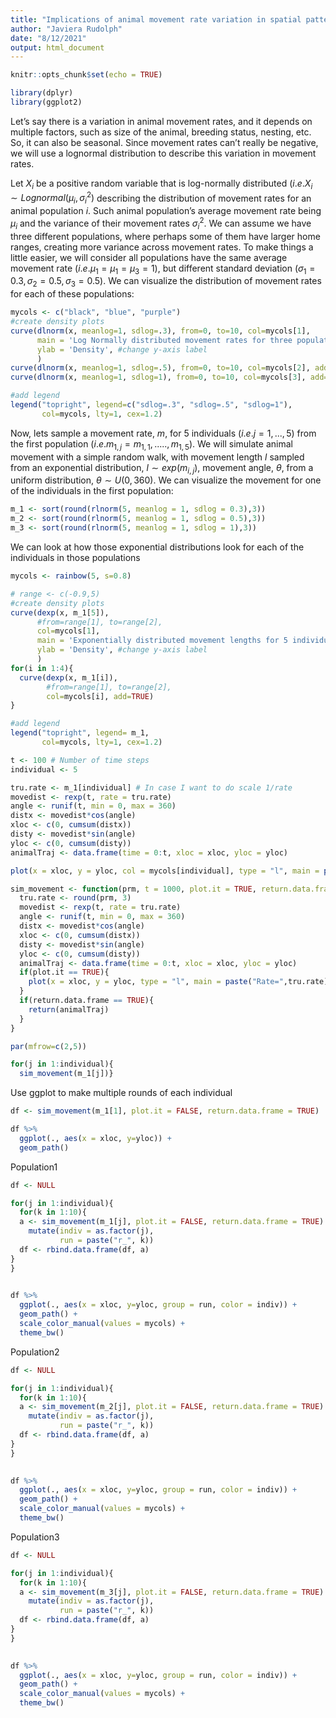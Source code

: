 ```yaml
---
title: "Implications of animal movement rate variation in spatial patterns of seed dispersal"
author: "Javiera Rudolph"
date: "8/12/2021"
output: html_document
---
```


```r
knitr::opts_chunk$set(echo = TRUE)
```

```r
library(dplyr)
library(ggplot2)
```


Let's say there is a variation in animal movement rates, and it depends on multiple factors, such as size of the animal, breeding status, nesting, etc. So, it can also be seasonal. Since movement rates can't really be negative, we will use a lognormal distribution to describe this variation in movement rates. 

Let $X_i$ be a positive random variable that is log-normally distributed $(i.e. X_i \sim Lognormal(\mu_i, \sigma_i^2)$ describing the distribution of movement rates for an animal population $i$. Such animal population's average movement rate being $\mu_i$ and the variance of their movement rates $\sigma_i^2$. We can assume we have three different populations, where perhaps some of them have larger home ranges, creating more variance across movement rates. To make things a little easier, we will consider all populations have the same average movement rate $(i.e. \mu_1=\mu_1=\mu_3 = 1)$, but different standard deviation $(\sigma_1=0.3, \sigma_2=0.5, \sigma_3=0.5)$. We can visualize the distribution of movement rates for each of these populations:

```r
mycols <- c("black", "blue", "purple")
#create density plots
curve(dlnorm(x, meanlog=1, sdlog=.3), from=0, to=10, col=mycols[1],
      main = 'Log Normally distributed movement rates for three populations', #add title
      ylab = 'Density', #change y-axis label
      )
curve(dlnorm(x, meanlog=1, sdlog=.5), from=0, to=10, col=mycols[2], add=TRUE)
curve(dlnorm(x, meanlog=1, sdlog=1), from=0, to=10, col=mycols[3], add=TRUE)

#add legend
legend("topright", legend=c("sdlog=.3", "sdlog=.5", "sdlog=1"),
       col=mycols, lty=1, cex=1.2)
```


Now, lets sample a movement rate, $m$, for 5 individuals $(i.e. j = 1, ...,5)$ from the first population $(i.e. m_{1,j} = m_{1,1}, ....., m_{1,5})$. We will simulate animal movement with a simple random walk, with movement length $l$ sampled from an exponential distribution, $l \sim exp(m_{i,j})$, movement angle, $\theta$, from a uniform distribution, $\theta \sim U(0, 360)$. We can visualize the movement for one of the individuals in the first population:

```r
m_1 <- sort(round(rlnorm(5, meanlog = 1, sdlog = 0.3),3))
m_2 <- sort(round(rlnorm(5, meanlog = 1, sdlog = 0.5),3))
m_3 <- sort(round(rlnorm(5, meanlog = 1, sdlog = 1),3))
```

We can look at how those exponential distributions look for each of the individuals in those populations

```r

mycols <- rainbow(5, s=0.8)

# range <- c(-0.9,5)
#create density plots
curve(dexp(x, m_1[5]), 
      #from=range[1], to=range[2], 
      col=mycols[1],
      main = 'Exponentially distributed movement lengths for 5 individuals', #add title
      ylab = 'Density', #change y-axis label
      )
for(i in 1:4){
  curve(dexp(x, m_1[i]), 
        #from=range[1], to=range[2],
        col=mycols[i], add=TRUE)
}

#add legend
legend("topright", legend= m_1,
       col=mycols, lty=1, cex=1.2)
```



```r
t <- 100 # Number of time steps
individual <- 5

tru.rate <- m_1[individual] # In case I want to do scale 1/rate
movedist <- rexp(t, rate = tru.rate)
angle <- runif(t, min = 0, max = 360)
distx <- movedist*cos(angle)
xloc <- c(0, cumsum(distx))
disty <- movedist*sin(angle)
yloc <- c(0, cumsum(disty))
animalTraj <- data.frame(time = 0:t, xloc = xloc, yloc = yloc)

plot(x = xloc, y = yloc, col = mycols[individual], type = "l", main = paste("Rate", tru.rate))

```
```r
sim_movement <- function(prm, t = 1000, plot.it = TRUE, return.data.frame = FALSE){
  tru.rate <- round(prm, 3)
  movedist <- rexp(t, rate = tru.rate)
  angle <- runif(t, min = 0, max = 360)
  distx <- movedist*cos(angle)
  xloc <- c(0, cumsum(distx))
  disty <- movedist*sin(angle)
  yloc <- c(0, cumsum(disty))
  animalTraj <- data.frame(time = 0:t, xloc = xloc, yloc = yloc)
  if(plot.it == TRUE){
    plot(x = xloc, y = yloc, type = "l", main = paste("Rate=",tru.rate))
  }
  if(return.data.frame == TRUE){
    return(animalTraj)
  }
}
```

```r
par(mfrow=c(2,5))

for(j in 1:individual){
  sim_movement(m_1[j])}

```

Use ggplot to make multiple rounds of each individual
```r

df <- sim_movement(m_1[1], plot.it = FALSE, return.data.frame = TRUE)

df %>% 
  ggplot(., aes(x = xloc, y=yloc)) +
  geom_path()

```

Population1
```r

df <- NULL

for(j in 1:individual){
  for(k in 1:10){
  a <- sim_movement(m_1[j], plot.it = FALSE, return.data.frame = TRUE) %>% 
    mutate(indiv = as.factor(j),
           run = paste("r_", k))
  df <- rbind.data.frame(df, a)
}
}
  

df %>% 
  ggplot(., aes(x = xloc, y=yloc, group = run, color = indiv)) +
  geom_path() +
  scale_color_manual(values = mycols) +
  theme_bw()
```

Population2
```r

df <- NULL

for(j in 1:individual){
  for(k in 1:10){
  a <- sim_movement(m_2[j], plot.it = FALSE, return.data.frame = TRUE) %>% 
    mutate(indiv = as.factor(j),
           run = paste("r_", k))
  df <- rbind.data.frame(df, a)
}
}
  

df %>% 
  ggplot(., aes(x = xloc, y=yloc, group = run, color = indiv)) +
  geom_path() +
  scale_color_manual(values = mycols) +
  theme_bw()
```


Population3
```r

df <- NULL

for(j in 1:individual){
  for(k in 1:10){
  a <- sim_movement(m_3[j], plot.it = FALSE, return.data.frame = TRUE) %>% 
    mutate(indiv = as.factor(j),
           run = paste("r_", k))
  df <- rbind.data.frame(df, a)
}
}
  

df %>% 
  ggplot(., aes(x = xloc, y=yloc, group = run, color = indiv)) +
  geom_path() +
  scale_color_manual(values = mycols) +
  theme_bw()
```


